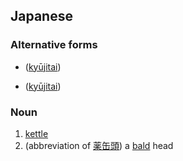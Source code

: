 ==Japanese==
{{ja-kanjitab|薬|罐}}

===Alternative forms===
* {{l|ja|薬鑵}} ([[kyūjitai]])
* {{l|ja|藥罐}} ([[kyūjitai]])

===Noun===
{{ja-noun|やかん|shin=薬缶}}

# [[kettle]]
# (abbreviation of [[薬缶頭]]) a [[bald]] head